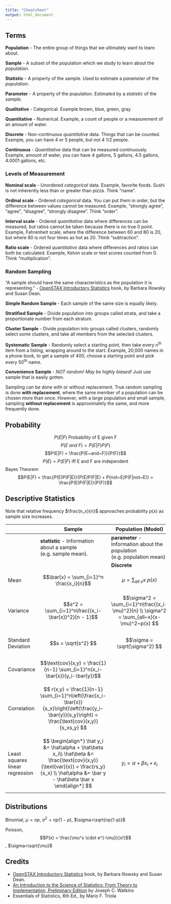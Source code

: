 ---
title: "Cheatsheet"
output: html_document
---

## Terms

**Population** - The entire group of things that we ultimately want to learn about.

**Sample** - A subset of the population which we study to learn about the *population*.

**Statistic** - A property of the sample.  Used to estimate a *parameter* of the *population*.

**Parameter** - A property of the population.  Estimated by a *statistic* of the *sample*.

**Qualitative** - Categorical.  Example brown, blue, green, gray.

**Quantitative** - Numerical.  Example, a count of people or a measurement of an amount of water.

**Discrete** - Non-continuous *quantitative* data.  Things that can be counted.  Example, you can have 4 or 5 people, but not 4 1/2 people.

**Continuous** - *Quantitative* data that can be measured continuously.  Example, amount of water, you can have 4 gallons, 5 gallons, 4.5 gallons, 4.0001 gallons, etc.

### Levels of Measurement

**Nominal scale** - Unordered *categorical* data.  Example, favorite foods.  Sushi is not inherently less than or greater than pizza.  Think "name".

**Ordinal scale** - Ordered *categorical* data.  You can put them in order, but the difference between values cannot be measured.  Example, "strongly agree", "agree", "disagree", "strongly disagree".  Think "order".

**Interval scale** - Ordered *quantitative* data where differences can be measured, but ratios cannot be taken because there is no true 0 point.  Example, Fahrenheit scale, where the difference between 60 and 80 is 20, but where 80 is not four times as hot as 20.  Think "subtraction".

**Ratio scale** - Ordered *quantitative* data where differences and ratios can both be calculated.  Example, Kelvin scale or test scores counted from 0.  Think "multiplication".

### Random Sampling
"A sample should have the same characteristics as the population it is representing." - [OpenSTAX Introductory Statistics](https://openstax.org/details/books/introductory-statistics) book, by Barbara Illowsky and Susan Dean.

**Simple Random Sample** - Each sample of the same size is equally likely.

**Stratified Sample** - Divide population into groups called strata, and take a proportionate number from each stratum.

**Cluster Sample** - Divide population into groups called clusters, randomly select some clusters, and take all members from the selected clusters.

**Systematic Sample** - Randomly select a starting point, then take every n<sup>th</sup> item from a listing, wrapping around to the start.  Example, 20,000 names in a phone book, to get a sample of 400, choose a starting point and pick every 50<sup>th</sup> name.

**Convenience Sample** - *NOT random!  May be highly biased!*  Just use sample that is easily gotten.

Sampling can be done with or without replacement.  True random sampling is done **with replacement**, where the same member of a population can be chosen more than once.  However, with a large population and small sample, sampling **without replacement** is approximately the same, and more frequently done.

## Probability

$$P(E|F)\text{ Probability of E given F}$$
$$P(E~and~F) = P(E|F)P(F)$$
$$P(E|F) = \frac{P(E~and~F)}{P(F)}$$
$$P(E) = P(E|F)\text{ iff E and F are independent}$$
Bayes Theorem
$$P(E|F) = \frac{P(E)P(F|E)}{P(E)P(F|E) + P(not~E)P(F|not~E)} = \frac{P(E)P(F|E)}{P(F)}$$

## Descriptive Statistics

Note that relative frequency $\frac{n_x}{n}$ approaches probability $p(x)$ as sample size increases.

| | Sample | Population (Model) | |
| --- | --- | --- | --- |
| | **statistic** - Information about a sample (e.g. sample mean). | **parameter** - Information about the population (e.g. population mean). |
| | | **Discrete** | **Continuous** |
| Mean | $$\bar{x} = \sum_{i=1}^n \frac{x_i}{n}$$ | $$\mu = \sum_{all~x} x~p(x)$$ | $$\mu = \int_{-\infty}^\infty x ~ f(x)dx$$ |
| Variance | $$s^2 = \sum_{i=1}^n\frac{(x_i-\bar{x})^2}{n - 1}$$ | $$\sigma^2 = \sum_{i=1}^n\frac{(x_i-\mu)^2}{n} \\ \sigma^2 = \sum_{all~x}(x-\mu)^2~p(x) $$ | $$\sigma^2 = \int_{-\infty}^\infty(x-\mu)^2~f(x)dx $$ |
| Standard Deviation | $$s = \sqrt{s^2} $$ | $$\sigma = \sqrt{\sigma^2} $$ | $$\sigma = \sqrt{\sigma^2} $$ |
| Covariance| $$\text{cov}(x,y) = \frac{1}{n-1} \sum_{i=1}^n(x_i-\bar{x})(y_i-\bar{y})$$ | | |
| Correlation | $$ r(x,y) = \frac{1}{n-1} \sum_{i=1}^n\left(\frac{x_i-\bar{x}}{s_x}\right)\left(\frac{y_i-\bar{y}}{s_y}\right) = \frac{\text{cov}(x,y)}{s_xs_y} $$ | | |
| Least squares linear regression| $$ \begin{align*} \hat y_i &= \hat\alpha + \hat\beta x_i\\ \hat\beta &= \frac{\text{cov}(x,y)}{\text{var}(x)} = \frac{rs_y}{s_x} \\ \hat\alpha &= \bar y - \hat\beta \bar x \end{align*} $$| $$ y_i = \alpha + \beta x_i + \epsilon_i $$ | |

## Distributions

Binomial, $\mu = np$, $\sigma ^2=np(1-p)$, $\sigma=\sqrt{np(1-p)}$

Poisson, $$P(x) = \frac{\mu^x \cdot e^{-\mu}}{x!}$$, $\sigma=\sqrt{\mu}$

## Credits

* [OpenSTAX Introductory Statistics](https://openstax.org/details/books/introductory-statistics) book, by Barbara Illowsky and Susan Dean.
* [An Introduction to the Science of Statistics: From Theory to Implementation, Preliminary Edition](https://www.math.arizona.edu/~jwatkins/statbook.pdf) by Joseph C. Watkins
* Essentials of Statistics, 6th Ed., by Mario F. Triola
